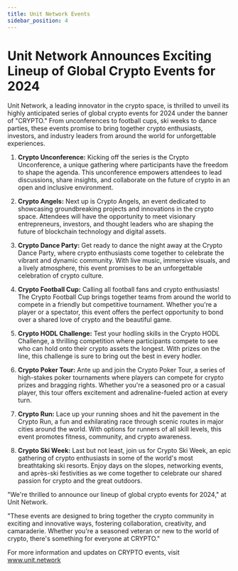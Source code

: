 ```yaml
---
title: Unit Network Events
sidebar_position: 4
---
```


# Unit Network Announces Exciting Lineup of Global Crypto Events for 2024

Unit Network, a leading innovator in the crypto space, is thrilled to unveil its highly anticipated series of global crypto events for 2024 under the banner of "CRYPTO." From unconferences to football cups, ski weeks to dance parties, these events promise to bring together crypto enthusiasts, investors, and industry leaders from around the world for unforgettable experiences.

1. **Crypto Unconference:** Kicking off the series is the Crypto Unconference, a unique gathering where participants have the freedom to shape the agenda. This unconference empowers attendees to lead discussions, share insights, and collaborate on the future of crypto in an open and inclusive environment.

2. **Crypto Angels:** Next up is Crypto Angels, an event dedicated to showcasing groundbreaking projects and innovations in the crypto space. Attendees will have the opportunity to meet visionary entrepreneurs, investors, and thought leaders who are shaping the future of blockchain technology and digital assets.

3. **Crypto Dance Party:** Get ready to dance the night away at the Crypto Dance Party, where crypto enthusiasts come together to celebrate the vibrant and dynamic community. With live music, immersive visuals, and a lively atmosphere, this event promises to be an unforgettable celebration of crypto culture.

4. **Crypto Football Cup:** Calling all football fans and crypto enthusiasts! The Crypto Football Cup brings together teams from around the world to compete in a friendly but competitive tournament. Whether you're a player or a spectator, this event offers the perfect opportunity to bond over a shared love of crypto and the beautiful game.

5. **Crypto HODL Challenge:** Test your hodling skills in the Crypto HODL Challenge, a thrilling competition where participants compete to see who can hold onto their crypto assets the longest. With prizes on the line, this challenge is sure to bring out the best in every hodler.

6. **Crypto Poker Tour:** Ante up and join the Crypto Poker Tour, a series of high-stakes poker tournaments where players can compete for crypto prizes and bragging rights. Whether you're a seasoned pro or a casual player, this tour offers excitement and adrenaline-fueled action at every turn.

7. **Crypto Run:** Lace up your running shoes and hit the pavement in the Crypto Run, a fun and exhilarating race through scenic routes in major cities around the world. With options for runners of all skill levels, this event promotes fitness, community, and crypto awareness.

8. **Crypto Ski Week:** Last but not least, join us for Crypto Ski Week, an epic gathering of crypto enthusiasts in some of the world's most breathtaking ski resorts. Enjoy days on the slopes, networking events, and après-ski festivities as we come together to celebrate our shared passion for crypto and the great outdoors.

"We're thrilled to announce our lineup of global crypto events for 2024," at Unit Network.

"These events are designed to bring together the crypto community in exciting and innovative ways, fostering collaboration, creativity, and camaraderie. Whether you're a seasoned veteran or new to the world of crypto, there's something for everyone at CRYPTO."

For more information and updates on CRYPTO events, visit www.unit.network
